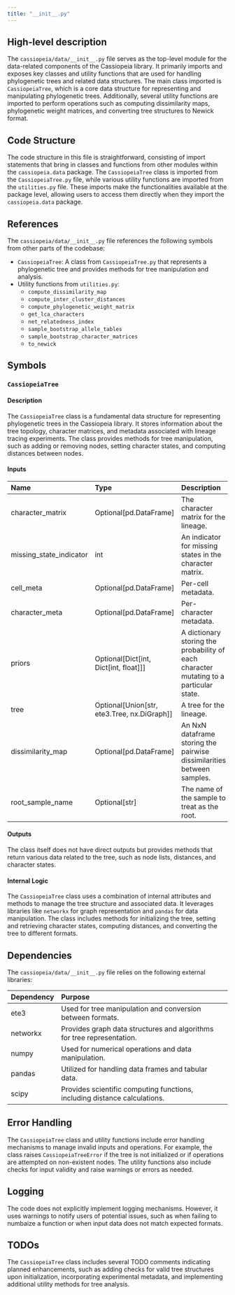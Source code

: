 ```yaml
---
title: "__init__.py"
---
```


## High-level description

The `cassiopeia/data/__init__.py` file serves as the top-level module for the data-related components of the Cassiopeia library. It primarily imports and exposes key classes and utility functions that are used for handling phylogenetic trees and related data structures. The main class imported is `CassiopeiaTree`, which is a core data structure for representing and manipulating phylogenetic trees. Additionally, several utility functions are imported to perform operations such as computing dissimilarity maps, phylogenetic weight matrices, and converting tree structures to Newick format.

## Code Structure

The code structure in this file is straightforward, consisting of import statements that bring in classes and functions from other modules within the `cassiopeia.data` package. The `CassiopeiaTree` class is imported from the `CassiopeiaTree.py` file, while various utility functions are imported from the `utilities.py` file. These imports make the functionalities available at the package level, allowing users to access them directly when they import the `cassiopeia.data` package.

## References

The `cassiopeia/data/__init__.py` file references the following symbols from other parts of the codebase:

- `CassiopeiaTree`: A class from `CassiopeiaTree.py` that represents a phylogenetic tree and provides methods for tree manipulation and analysis.
- Utility functions from `utilities.py`:
  - `compute_dissimilarity_map`
  - `compute_inter_cluster_distances`
  - `compute_phylogenetic_weight_matrix`
  - `get_lca_characters`
  - `net_relatedness_index`
  - `sample_bootstrap_allele_tables`
  - `sample_bootstrap_character_matrices`
  - `to_newick`

## Symbols

### `CassiopeiaTree`
#### Description
The `CassiopeiaTree` class is a fundamental data structure for representing phylogenetic trees in the Cassiopeia library. It stores information about the tree topology, character matrices, and metadata associated with lineage tracing experiments. The class provides methods for tree manipulation, such as adding or removing nodes, setting character states, and computing distances between nodes.

#### Inputs
| Name | Type | Description |
|:-----|:-----|:------------|
| character_matrix | Optional[pd.DataFrame] | The character matrix for the lineage. |
| missing_state_indicator | int | An indicator for missing states in the character matrix. |
| cell_meta | Optional[pd.DataFrame] | Per-cell metadata. |
| character_meta | Optional[pd.DataFrame] | Per-character metadata. |
| priors | Optional[Dict[int, Dict[int, float]]] | A dictionary storing the probability of each character mutating to a particular state. |
| tree | Optional[Union[str, ete3.Tree, nx.DiGraph]] | A tree for the lineage. |
| dissimilarity_map | Optional[pd.DataFrame] | An NxN dataframe storing the pairwise dissimilarities between samples. |
| root_sample_name | Optional[str] | The name of the sample to treat as the root. |

#### Outputs
The class itself does not have direct outputs but provides methods that return various data related to the tree, such as node lists, distances, and character states.

#### Internal Logic
The `CassiopeiaTree` class uses a combination of internal attributes and methods to manage the tree structure and associated data. It leverages libraries like `networkx` for graph representation and `pandas` for data manipulation. The class includes methods for initializing the tree, setting and retrieving character states, computing distances, and converting the tree to different formats.

## Dependencies

The `cassiopeia/data/__init__.py` file relies on the following external libraries:

| Dependency | Purpose |
|:-----------|:--------|
| ete3 | Used for tree manipulation and conversion between formats. |
| networkx | Provides graph data structures and algorithms for tree representation. |
| numpy | Used for numerical operations and data manipulation. |
| pandas | Utilized for handling data frames and tabular data. |
| scipy | Provides scientific computing functions, including distance calculations. |

## Error Handling

The `CassiopeiaTree` class and utility functions include error handling mechanisms to manage invalid inputs and operations. For example, the class raises `CassiopeiaTreeError` if the tree is not initialized or if operations are attempted on non-existent nodes. The utility functions also include checks for input validity and raise warnings or errors as needed.

## Logging

The code does not explicitly implement logging mechanisms. However, it uses warnings to notify users of potential issues, such as when failing to numbaize a function or when input data does not match expected formats.

## TODOs

The `CassiopeiaTree` class includes several TODO comments indicating planned enhancements, such as adding checks for valid tree structures upon initialization, incorporating experimental metadata, and implementing additional utility methods for tree analysis.
